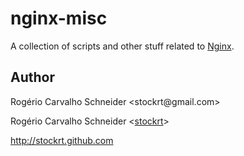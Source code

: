 = nginx-misc =

A collection of scripts and other stuff related to [http://wiki.nginx.org Nginx].

== Author ==

Rogério Carvalho Schneider <nowiki><</nowiki>stockrt@gmail.com<nowiki>></nowiki>

Rogério Carvalho Schneider <nowiki><</nowiki>[mailto:stockrt@gmail.com stockrt]<nowiki>></nowiki>

[http://stockrt.github.com http://stockrt.github.com]
